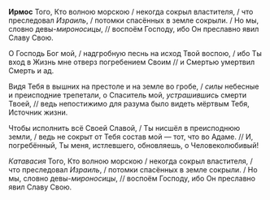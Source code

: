 **Ирмос** Того, Кто волною морскою / некогда сокрыл властителя, / что преследовал *Израиль*, / потомки спасённых в земле сокрыли. / Но мы, словно девы-*мироносицы*, // воспоём Господу, ибо Он преславно явил Славу Свою.

О Господь Бог мой, / надгробную песнь на исход Твой воспою, / ибо Ты вход в Жизнь мне отверз погребением Своим // и Смертью умертвил Смерть и ад.

Видя Тебя в вышних на престоле и на земле во гробе, / *силы* небесные и преисподние трепетали, о Спаситель мой, *устрашившись* смерти Твоей, // ведь непостижимо для разума было видеть мёртвым Тебя, Источник жизни.

Чтобы исполнить всё Своей Славой, / Ты нисшёл в преисподнюю земли, / ведь не сокрыт от Тебя состав мой — тот, что во Адаме. // И, погребённый, Ты меня, истлевшего, обновляешь, о Человеколюбивый!

*Катавасия* Того, Кто волною морскою / некогда сокрыл властителя, / что преследовал *Израиль*, / потомки спасённых в земле сокрыли. / Но мы, словно девы-*мироносицы*, // воспоём Господу, ибо Он преславно явил Славу Свою.
